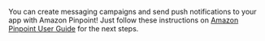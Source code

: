 You can create messaging campaigns and send push notifications to your app with Amazon Pinpoint! Just follow these instructions on [Amazon Pinpoint User Guide](https://docs.aws.amazon.com/pinpoint/latest/userguide/messages-mobile.html) for the next steps.
